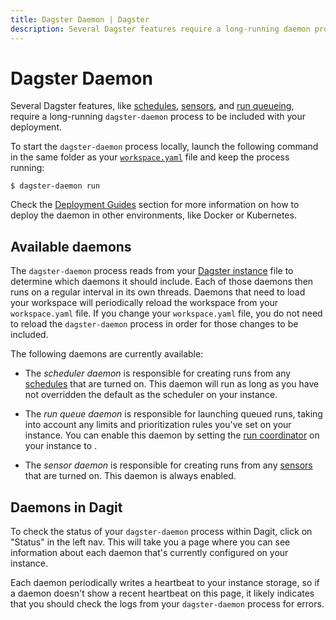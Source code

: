 ```yaml
---
title: Dagster Daemon | Dagster
description: Several Dagster features require a long-running daemon process within your deployment.
---
```


# Dagster Daemon

Several Dagster features, like [schedules](/concepts/partitions-schedules-sensors/schedules), [sensors](/concepts/partitions-schedules-sensors/sensors), and [run queueing](/deployment/run-coordinator#limiting-run-concurrency), require a long-running `dagster-daemon` process to be included with your deployment.

To start the `dagster-daemon` process locally, launch the following command in the same folder as your [`workspace.yaml`](/concepts/repositories-workspaces/workspaces#workspace-yaml) file and keep the process running:

```shell
$ dagster-daemon run
```

Check the [Deployment Guides](/deployment#hands-on-guides-to-deploying-dagster) section for more information on how to deploy the daemon in other environments, like Docker or Kubernetes.

## Available daemons

The `dagster-daemon` process reads from your [Dagster instance](/deployment/dagster-instance) file to determine which daemons it should include. Each of those daemons then runs on a regular interval in its own threads. Daemons that need to load your workspace will periodically reload the workspace from your `workspace.yaml` file. If you change your `workspace.yaml` file, you do not need to reload the `dagster-daemon` process in order for those changes to be included.

The following daemons are currently available:

- The _scheduler daemon_ is responsible for creating runs from any [schedules](/concepts/partitions-schedules-sensors/schedules) that are turned on. This daemon will run as long as you have not overridden the default <PyObject module="dagster.core.scheduler" object="DagsterDaemonScheduler" /> as the scheduler on your instance.

- The _run queue daemon_ is responsible for launching queued runs, taking into account any limits and prioritization rules you've set on your instance. You can enable this daemon by setting the [run coordinator](/deployment/run-coordinator) on your instance to <PyObject module="dagster.core.run_coordinator" object="QueuedRunCoordinator" />.

- The _sensor daemon_ is responsible for creating runs from any [sensors](/concepts/partitions-schedules-sensors/sensors) that are turned on. This daemon is always enabled.

## Daemons in Dagit

To check the status of your `dagster-daemon` process within Dagit, click on "Status" in the left nav. This will take you a page where you can see information about each daemon that's currently configured on your instance.

Each daemon periodically writes a heartbeat to your instance storage, so if a daemon doesn't show a recent heartbeat on this page, it likely indicates that you should check the logs from your `dagster-daemon` process for errors.
